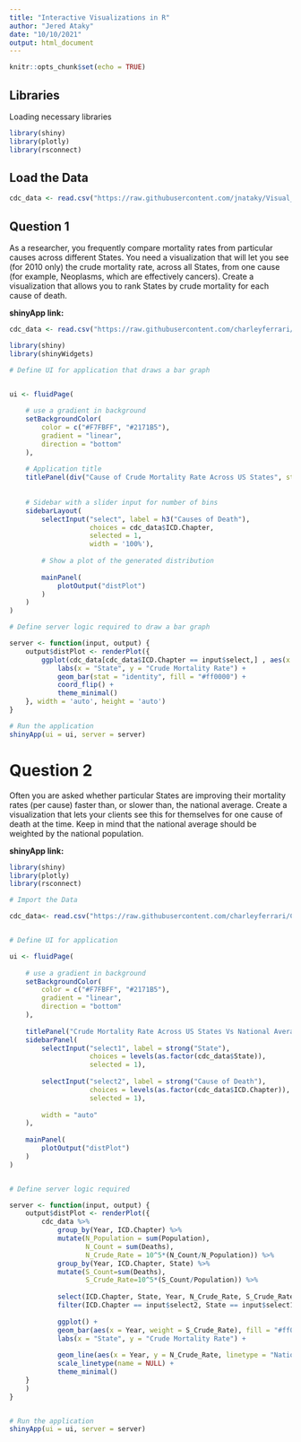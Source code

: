 ```yaml
---
title: "Interactive Visualizations in R"
author: "Jered Ataky"
date: "10/10/2021"
output: html_document
---
```


```r
knitr::opts_chunk$set(echo = TRUE)
```


## Libraries

Loading necessary libraries 

```r
library(shiny)
library(plotly)
library(rsconnect)
```

## Load the Data

```r
cdc_data <- read.csv("https://raw.githubusercontent.com/jnataky/Visual_Analytics/main/Module3/cleaned-cdc-mortality-1999-2010-2.csv")
```


## Question 1

As a researcher, you frequently compare mortality rates from particular causes across different States. You need a visualization that will let you see (for 2010 only) the crude mortality rate, across all States, from one cause (for example, Neoplasms, which are effectively cancers). Create a visualization that allows you to rank States by crude mortality for each cause of death.


**shinyApp link:**

```r
cdc_data <- read.csv("https://raw.githubusercontent.com/charleyferrari/CUNY_DATA_608/master/module3/data/cleaned-cdc-mortality-1999-2010-2.csv")

library(shiny)
library(shinyWidgets)

# Define UI for application that draws a bar graph


ui <- fluidPage(
    
    # use a gradient in background
    setBackgroundColor(
        color = c("#F7FBFF", "#2171B5"),
        gradient = "linear",
        direction = "bottom"
    ),
    
    # Application title
    titlePanel(div("Cause of Crude Mortality Rate Across US States", style = "color: #ff0000")), 
    
    
    # Sidebar with a slider input for number of bins 
    sidebarLayout(
        selectInput("select", label = h3("Causes of Death"), 
                    choices = cdc_data$ICD.Chapter, 
                    selected = 1,
                    width = '100%'),
        
        # Show a plot of the generated distribution
        
        mainPanel(
            plotOutput("distPlot")
        )
    )
)

# Define server logic required to draw a bar graph

server <- function(input, output) {
    output$distPlot <- renderPlot({
        ggplot(cdc_data[cdc_data$ICD.Chapter == input$select,] , aes(x = reorder(State, Crude.Rate), y = Crude.Rate)) +
            labs(x = "State", y = "Crude Mortality Rate") +  
            geom_bar(stat = "identity", fill = "#ff0000") +
            coord_flip() +
            theme_minimal()
    }, width = 'auto', height = 'auto')
}

# Run the application
shinyApp(ui = ui, server = server)
```



# Question 2

Often you are asked whether particular States are improving their mortality rates (per cause) faster than, or slower than, the national average. Create a visualization that lets your clients see this for themselves for one cause of death at the time. Keep in mind that the national average should be weighted by the national population.

**shinyApp link:**

```r

library(shiny)
library(plotly)
library(rsconnect)

# Import the Data

cdc_data<- read.csv("https://raw.githubusercontent.com/charleyferrari/CUNY_DATA_608/master/module3/data/cleaned-cdc-mortality-1999-2010-2.csv")


# Define UI for application

ui <- fluidPage(
    
    # use a gradient in background
    setBackgroundColor(
        color = c("#F7FBFF", "#2171B5"),
        gradient = "linear",
        direction = "bottom"
    ),
    
    titlePanel("Crude Mortality Rate Across US States Vs National Average"), 
    sidebarPanel(
        selectInput("select1", label = strong("State"), 
                    choices = levels(as.factor(cdc_data$State)), 
                    selected = 1),
        
        selectInput("select2", label = strong("Cause of Death"), 
                    choices = levels(as.factor(cdc_data$ICD.Chapter)), 
                    selected = 1),
        
        width = "auto"
    ),
    
    mainPanel(
        plotOutput("distPlot")
    )
)


# Define server logic required 

server <- function(input, output) {
    output$distPlot <- renderPlot({
        cdc_data %>% 
            group_by(Year, ICD.Chapter) %>%
            mutate(N_Population = sum(Population),
                   N_Count = sum(Deaths), 
                   N_Crude_Rate = 10^5*(N_Count/N_Population)) %>% 
            group_by(Year, ICD.Chapter, State) %>%
            mutate(S_Count=sum(Deaths),
                   S_Crude_Rate=10^5*(S_Count/Population)) %>%
            
            select(ICD.Chapter, State, Year, N_Crude_Rate, S_Crude_Rate) %>% 
            filter(ICD.Chapter == input$select2, State == input$select1) %>% 
            
            ggplot() +
            geom_bar(aes(x = Year, weight = S_Crude_Rate), fill = "#ff0000") +
            labs(x = "State", y = "Crude Mortality Rate") +
            
            geom_line(aes(x = Year, y = N_Crude_Rate, linetype = "National Average"), col = "blue", lwd = 1) +
            scale_linetype(name = NULL) +
            theme_minimal()
    }
    )
}


# Run the application 
shinyApp(ui = ui, server = server)
```

